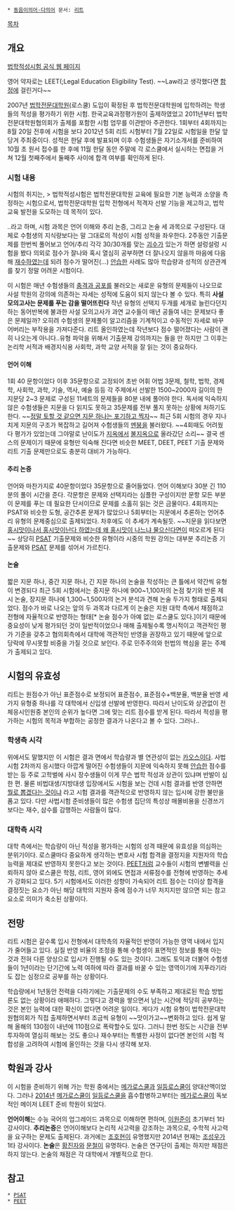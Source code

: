  * [[동음이의어·다의어]] 문서: [[리트]]

[[목차]]

== 개요 ==
[http://www.leet.or.kr/ 법학적성시험 공식 웹 페이지] 

영어 약자로는 LEET(;Legal Education Eligibility Test).
~~Law라고 생각했다면 [[함정]]에 걸린거다~~

2007년 [[법학전문대학원]](로스쿨) 도입이 확정된 후 법학전문대학원에 입학하려는 학생들의 적성을 평가하기 위한 시험. 한국교육과정평가원이 출제하였었고 2011년부터 법학전문대학원협의회가 출제를 포함한 시험 업무를 이관받아 주관한다. 1회부터 4회까지는 8월 20일 전후에 시험을 보다 2012년 5회 리트 시험부터 7월 22일로 시험일을 한달 앞당겨 주최중이다. 성적은 한달 후에 발표되며 이후 수험생들은 자기소개서를 준비하여 10월 초 원서 접수를 한 후에 11월 한달 동안 주말에 각 로스쿨에서 실시하는 면접을 거쳐 12월 첫째주에서 둘째주 사이에 합격 여부를 확인하게 된다.

=== 시험 내용 ===
시험의 취지는,
> 법학적성시험은 법학전문대학원 교육에 필요한 기본 능력과 소양을 측정하는 시험으로서, 법학전문대학원 입학 전형에서 적격자 선발 기능을 제고하고, 법학 교육 발전을 도모하는 데 목적이 있다.

..라고 하며, 시험 과목은 언어 이해와 추리 논증, 그리고 논술 세 과목으로 구성된다. 대체로 수험생의 지식량보다는 말 그대로의 적성이 시험 성적을 좌우한다. 2주동안 기출문제를 한번씩 풀어보고 언어/추리 각각 30/30개를 맞는 [[괴수]]가 있는가 하면 설렁설렁 시험을 봤다 의외로 점수가 잘나와 혹시 열심히 공부하면 더 잘나오지 않을까 마음에 다음해 [[재수]]하였는데 되려 점수가 떨어진(...) [[안습]]한 사례도 많아 학습량과 성적의 상관관계를 찾기 정말 어려운 시험이다.

이 시험은 매년 수험생들의 [[충격과 공포]]를 불러오는 새로운 유형의 문제들이 나오므로 사설 학원의 강의에 의존하는 자세는 성적에 도움이 되지 않는다 볼 수 있다. 특히 '''사설 모의고사는 문제를 푸는 감을 떨어뜨린다''' 작년 유형의 선택지 두개를 세개로 늘린다던지 하는 동어반복에 불과한 사설 모의고사가 과연 교수들이 매년 공들여 내는 문제보다 좋은 문제일까? 오히려 수험생의 문제풀이 알고리즘을 기계적이고 수동적인 자세로 바꾸어버리는 부작용을 가져다준다. 리트 올인하였는데 작년보다 점수 떨어졌다는 사람이 괜히 나오는게 아니다..유형 파악을 위해서 기출문제 강의까지는 들을 만 하지만 그 이후는 논리학 서적과 배경지식용 사회학, 과학 교양 서적을 잘 읽는 것이 중요하다.

==== 언어 이해 ====
1회 40 문항이었다 이후 35문항으로 고정되어 초반 어휘 어법 3문제, 철학, 법학, 경제학, 사회학, 과학, 기술, 역사, 예술 등등 각 주제에서 선발한 1500~2000자 길이의 한 지문당 2~3 문제로 구성된 11세트의 문제들을 80분 내에 풀어야 한다. 독서에 익숙하지 않은 수험생들은 지문을 다 읽지도 못하고 35문제를 전부 풀지 못하는 상황에 처하기도 한다. ~~[[포기하면 편해|정말 토할 것 같으면 지문 하나는 포기하고 찍자]]~~ 최근 5회 시험의 경우 지나치게 지문의 구조가 복잡하고 길어져 수험생들의 [[멘붕]]을 불러왔다. ~~4회때도 어려웠다 평가가 있었는데 그야말로 난이도가 [[지옥]]에서 [[불지옥]]으로 올라갔단 소리~~ 결국 센스의 문제이기 때문에 유형만 익숙해 진다면 비슷한 MEET, DEET, PEET 기출 문제와 리트 기출 문제만으로도 충분히 대비가 가능하다.

==== 추리 논증 ====
언어와 마찬가지로 40문항이었다 35문항으로 줄어들었다. 언어 이해보다 30분 긴 110분의 풀이 시간을 준다. 각문항은 문제와 선택지라는 심플한 구성이지만 문항 모든 부분이 문제를 푸는 데 필요한 단서이므로 문제를 소홀히 읽는 것은 금물이다. 4회까지는 PSAT와 비슷한 도형, 공간추론 문제가 많았으나 5회부터는 지문에서 추론하는 언어추리 유형의 문제중심으로 출제되었다. 차후에도 이 추세가 계속될듯. ~~지문을 읽다보면 [[대장금|홍시맛이나서 홍시맛이난다 하였는데 왜 홍시맛이 나느냐 물으신다면]]이 떠오르게 된다~~ 상당히 [[PSAT]] 기출문제와 비슷한 유형이라 시중의 학원 강의는 대부분 추리논증 기출문제와 [[PSAT]] 문제를 섞어서 가르친다.

==== 논술 ====
짧은 지문 하나, 중간 지문 하나, 긴 지문 하나의 논술을 작성하는 큰 틀에서 약간씩 유형이 변경되다 최근 5회 시험에서는 중지문 하나에 900~1,100자의 논점 찾기와 반론 제시 논술, 장지문 하나에 1,300~1,500자의 논거 분석과 견해 논술 두가지 형태로 출제되었다. 점수가 바로 나오는 앞의 두 과목과 다르게 이 논술은 지원 대학 측에서 채점하고 전형에 자율적으로 반영하는 형태[* 논술 점수가 아예 없는 로스쿨도 있다.]이기 때문에 중요성이 낮게 평가되던 것이 일반적이었으나 매해 출제될수록 명시적이고 객관적인 평가 기준을 갖추고 협의회측에서 대학에 객관적인 반영을 권장하고 있기 때문에 앞으로 당락에 무시못할 비중을 가질 것으로 보인다. 주로 민주주의와 헌법의 핵심을 묻는 주제가 출제되고 있다.

== 시험의 유효성 ==
리트는 원점수가 아닌 표준점수로 보정되어 표준점수, 표준점수+백분율, 백분율 반영 세가지 유형중 하나를 각 대학에서 신입생 선발에 반영한다. 따라서 난이도와 상관없이 전체응시인원중 본인의 순위가 높다면 그에 맞는 리트 점수를 받게 된다. 따라서 적성을 평가하는 시험의 목적과 부합하는 공정한 결과가 나온다고 볼 수 있다. 그러나..

=== 학생측 시각 ===
위에서도 말했지만 이 시험은 결과 면에서 학습량과 별 연관성이 없는 [[카오스]]이다. 사법시험 2차까지 응시했다 아깝게 떨어진 수험생들이 지문에 익숙하지 못해 [[안습]]한 점수를 받는 등 주로 고학벌에 사시 장수생들이 이게 무슨 법학 적성과 상관이 있냐며 반발이 심한 편. 물론 비법대생/지방대생 입장에서도 시험을 보는 건데 시험 결과를 반영 안하면 [[빽|뭘로 뽑겠다는 것이냐]] 라고 시험 결과를 객관적으로 반영하지 않는 입시에 강한 불만을 품고 있다. 다만 사법시험 준비생들이 많은 수험생 집단의 특성상 매몰비용을 신경쓰기보다는 재수, 삼수를 감행하는 사람들이 많다.

=== 대학측 시각 ===
대학 측에서는 학습량이 아닌 적성을 평가하는 시험의 성격 때문에 유효성을 의심하는 분위기이다. 로스쿨마다 중요하게 생각하는 변호사 시험 합격을 결정지을 지원자의 학습능력을 제대로 반영하지 못한다고 보는 것이다. [[PEET]]처럼 교수들이 시험의 변별력을 신뢰하지 않아 로스쿨은 학점, 리트, 영어 외에도 면접과 서류점수를 전형에 반영하는 추세가 강화되고 있다. 5기 시험에서도 이러한 성향이 가속되어 리트 점수는 더이상 합격을 결정짓는 요소가 아닌 해당 대학의 지원자 중에 점수가 너무 처지지만 않으면 되는 참고요소로 의미가 축소된 상황이다.

== 전망 ==
리트 시험은 갈수록 입시 전형에서 대학측의 자율적인 반영이 가능한 영역 내에서 입지가 줄어들고 있다. 실질 반영 비율의 조정을 통해 수험생이 표면적인 정보를 통해 아는 것과 전혀 다른 양상으로 입시가 진행될 수도 있는 것이다. 그래도 토익과 더불어 수험생들이 1년이라는 단기간에 노력 여하에 따라 결과를 바꿀 수 있는 영역이기에 지푸라기라도 잡는 심정으로 공부를 하는 상황이다.

학습량에서 1년동안 전력을 다하기에는 기출문제의 수도 부족하고 제대로된 학습 방법론도 없는 상황이라 애매하다. 그렇다고 경력을 쌓으면서 남는 시간에 적당히 공부하는 것은 본인 능력에 대한 확신이 없다면 어려운 일이다. 게다가 시험 유형이 법학전문대학원협의회가 직접 출제하면서부터 조금씩 유형이 ~~맛이가고~~변화하고 있다. 쉽게 말해 올해의 130점이 내년에 110점으로 폭락할수도 있다. 그러니 한번 정도는 시간을 전부 투자하여 열심히 해보는 것도 좋으나 재수부터는 특별한 사정이 없다면 본인의 시험 적합성을 고려하여 시험에 올인하는 것을 다시 생각해 보자.

== 학원과 강사 ==
이 시험을 준비하기 위해 가는 학원 중에서는 [[메가로스쿨]]과 [[일등로스쿨]]이 양대산맥이었다. 그러나 [[2014년]] [[메가로스쿨]]이 [[일등로스쿨]]을 흡수합병하고부터는 [[메가로스쿨]]이 독보적인 메이저 LEET 준비 학원이 되었다.

'''언어이해'''는 수능 국어의 업그레이드 과목으로 이해하면 편하며, [[이원준]]이 초기부터 1타 강사이다. '''추리논증'''은 언어이해보다 논리적 사고력을 강조하는 과목으로, 수학적 사고력을 요구하는 문제도 출제된다. 과거에는 [[조호현]]이 유명했지만 2014년 현재는 [[조성우]]가 1타 강사이다. '''논술'''은 [[황진자]]와 [[문철]]이 유명하다. 논술은 연구단이 출제는 하지만 채점은 하지 않는다. 논술의 채점은 각 대학에서 개별적으로 한다.

== 참고 ==

 * [[PSAT]]
 * [[PEET]]
